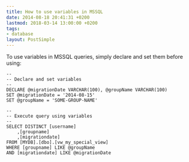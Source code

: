 ```yaml
---
title: How to use variables in MSSQL
date: 2014-08-18 20:41:31 +0200
lastmod: 2018-03-14 13:00:00 +0200
tags:
- database
layout: PostSimple
---
```


To use variables in MSSQL queries, simply declare and set them before using:

```
--
-- Declare and set variables
--
DECLARE @migrationDate VARCHAR(100), @groupName VARCHAR(100)
SET @migrationDate = '2014-08-15'
SET @groupName = 'SOME-GROUP-NAME'

--
-- Execute query using variables
--
SELECT DISTINCT [username]
    ,[groupname]
    ,[migrationdate]
FROM [MYDB].[dbo].[vw_my_special_view]
WHERE [groupname] LIKE @groupName
AND [migrationdate] LIKE @migrationDate
```
